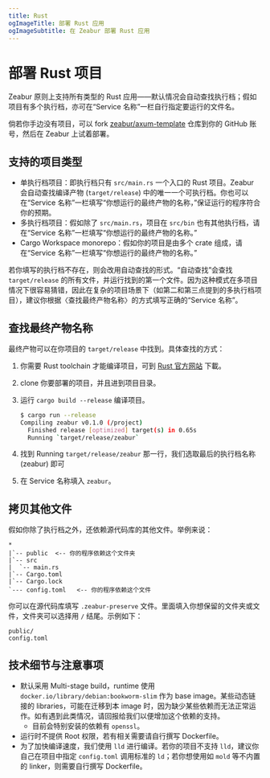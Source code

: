 ```yaml
---
title: Rust
ogImageTitle: 部署 Rust 应用
ogImageSubtitle: 在 Zeabur 部署 Rust 应用
---
```


# 部署 Rust 项目

Zeabur 原则上支持所有类型的 Rust 应用——默认情况会自动查找执行档；假如项目有多个执行档，亦可在“Service 名称”一栏自行指定要运行的文件名。

倘若你手边没有项目，可以 fork [zeabur/axum-template](https://github.com/zeabur/axum-template) 仓库到你的 GitHub 账号，然后在 Zeabur 上试着部署。

## 支持的项目类型

- 单执行档项目：即执行档只有 `src/main.rs` 一个入口的 Rust 项目。Zeabur 会自动查找编译产物 (`target/release`) 中的唯一一个可执行档。你也可以在“Service 名称”一栏填写“你想运行的最终产物的名称，”保证运行的程序符合你的预期。
- 多执行档项目：假如除了 `src/main.rs`，项目在 `src/bin` 也有其他执行档，请在“Service 名称”一栏填写“你想运行的最终产物的名称。”
- Cargo Workspace monorepo：假如你的项目是由多个 crate 组成，请在“Service 名称”一栏填写“你想运行的最终产物的名称。”

若你填写的执行档不存在，则会改用自动查找的形式。“自动查找”会查找 `target/release` 的所有文件，并运行找到的第一个文件。因为这种模式在多项目情况下很容易猜错，因此在复杂的项目场景下（如第二和第三点提到的多执行档项目），建议你根据〈查找最终产物名称〉的方式填写正确的“Service 名称”。

## 查找最终产物名称

最终产物可以在你项目的 `target/release` 中找到。具体查找的方式：

1. 你需要 Rust toolchain 才能编译项目，可到 [Rust 官方网站](https://www.rust-lang.org) 下載。
2. clone 你要部署的项目，并且进到项目目录。
3. 运行 `cargo build --release` 编译项目。

    ```bash
    $ cargo run --release
    Compiling zeabur v0.1.0 (/project)
      Finished release [optimized] target(s) in 0.65s
      Running `target/release/zeabur`
    ```

4. 找到 Running `target/release/zeabur` 那一行，我们选取最后的执行档名称 (zeabur) 即可
5. 在 Service 名称填入 `zeabur`。

## 拷贝其他文件

假如你除了执行档之外，还依赖源代码库的其他文件。举例来说：

```plain
*
|`-- public  <-- 你的程序依赖这个文件夹
|`-- src
|  `-- main.rs
|`-- Cargo.toml
|`-- Cargo.lock
`--- config.toml   <-- 你的程序依赖这个文件
```

你可以在源代码库填写 `.zeabur-preserve` 文件。里面填入你想保留的文件夹或文件，文件夹可以选择用 `/` 结尾。示例如下：

```plain
public/
config.toml
```

## 技术细节与注意事项

- 默认采用 Multi-stage build，runtime 使用 `docker.io/library/debian:bookworm-slim` 作为 base image。某些动态链接的 libraries，可能在迁移到本 image 时，因为缺少某些依赖而无法正常运作。如有遇到此类情况，请回报给我们以便增加这个依赖的支持。
  - 目前会特别安装的依赖有 `openssl`。
- 运行时不提供 Root 权限，若有相关需要请自行撰写 Dockerfile。
- 为了加快编译速度，我们使用 `lld` 进行编译。若你的项目不支持 `lld`，建议你自己在项目中指定 `config.toml` 调用标准的 `ld`；若你想使用如 `mold` 等不内置的 linker，则需要自行撰写 Dockerfile。
